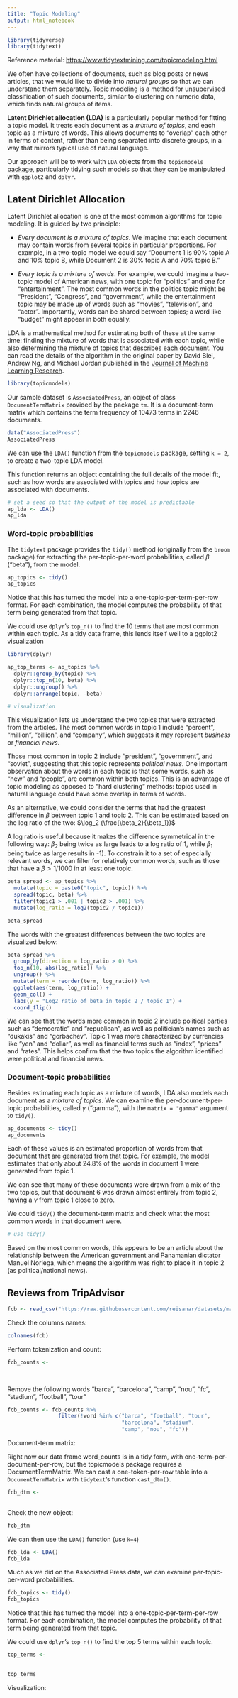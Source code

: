 ```yaml
---
title: "Topic Modeling"
output: html_notebook
---
```


```r
library(tidyverse)
library(tidytext)
```

Reference material: <https://www.tidytextmining.com/topicmodeling.html>


We often have collections of documents, such as blog posts or news articles, that we would like to divide into _natural groups_ so that we can understand them separately. Topic modeling is a method for unsupervised classification of such documents, similar to clustering on numeric data, which finds natural groups of items.

**Latent Dirichlet allocation (LDA)** is a particularly popular method for fitting a topic model. It treats each document as a _mixture of topics_, and each topic as a mixture of words. This allows documents to "overlap" each other in terms of content, rather than being separated into discrete groups, in a way that mirrors typical use of natural language.



Our approach will be to work with `LDA` objects from the `topicmodels` [package](https://cran.r-project.org/package=topicmodels), particularly tidying such models so that they can be manipulated with `ggplot2` and `dplyr`.



## Latent Dirichlet Allocation

Latent Dirichlet allocation is one of the most common algorithms for topic modeling. It is guided by two principle:


- *Every document is a mixture of topics*. We imagine that each document may contain words from several topics in particular proportions. For example, in a two-topic model we could say "Document 1 is 90% topic A and 10% topic B, while Document 2 is 30% topic A and 70% topic B."

- *Every topic is a mixture of words*. For example, we could imagine a two-topic model of American news, with one topic for "politics" and one for "entertainment". The most common words in the politics topic might be “President”, "Congress", and "government", while the entertainment topic may be made up of words such as "movies", "television", and "actor". Importantly, words can be shared between topics; a word like "budget" might appear in both equally.

LDA is a mathematical method for estimating both of these at the same time: finding the mixture of words that is associated with each topic, while also determining the mixture of topics that describes each document. You can read the details of the algorithm in the original paper by David Blei, Andrew Ng, and Michael Jordan published in the [Journal of Machine Learning Research](http://www.jmlr.org/papers/volume3/blei03a/blei03a.pdf).


```r
library(topicmodels)
```

Our sample dataset is `AssociatedPress`, an object of class `DocumentTermMatrix` provided by the package `tm`. It is a document-term matrix which contains the term frequency of 10473 terms in 2246 documents.

```r
data("AssociatedPress")
AssociatedPress
```


We can use the `LDA()` function from the `topicmodels` package, setting `k = 2`, to create a two-topic LDA model.

This function returns an object containing the full details of the model fit, such as how words are associated with topics and how topics are associated with documents.

```r
# set a seed so that the output of the model is predictable
ap_lda <- LDA()
ap_lda
```


### Word-topic probabilities

The `tidytext` package provides the `tidy()` method (originally from the `broom` package) for extracting the per-topic-per-word probabilities, called  $\beta$ ("beta"), from the model.

```r
ap_topics <- tidy()
ap_topics
```

Notice that this has turned the model into a one-topic-per-term-per-row format. For each combination, the model computes the probability of that term being generated from that topic. 

We could use `dplyr`'s `top_n()` to find the 10 terms that are most common within each topic. As a tidy data frame, this lends itself well to a ggplot2 visualization

```r
library(dplyr)
```


```r
ap_top_terms <- ap_topics %>%
  dplyr::group_by(topic) %>%
  dplyr::top_n(10, beta) %>%
  dplyr::ungroup() %>%
  dplyr::arrange(topic, -beta)
```


```r
# visualization

```

This visualization lets us understand the two topics that were extracted from the articles. The most common words in topic 1 include “percent”, “million”, “billion”, and “company”, which suggests it may represent _business_ or _financial news_.

Those most common in topic 2 include “president”, “government”, and “soviet”, suggesting that this topic represents _political news_. One important observation about the words in each topic is that some words, such as “new” and “people”, are common within both topics. This is an advantage of topic modeling as opposed to “hard clustering” methods: topics used in natural language could have some overlap in terms of words.

As an alternative, we could consider the terms that had the greatest difference in $\beta$ between topic 1 and topic 2.  This can be estimated based on the log ratio of the two:  $\log_2 (\frac{\beta_2}{\beta_1})$ 

A log ratio is useful because it makes the difference symmetrical in the following way:  $\beta_2$ being twice as large leads to a log ratio of 1, while $\beta_1$ being twice as large results in -1). To constrain it to a set of especially relevant words, we can filter for relatively common words, such as those that have a $\beta > 1/1000$ in at least one topic.


```r
beta_spread <- ap_topics %>%
  mutate(topic = paste0("topic", topic)) %>%
  spread(topic, beta) %>%
  filter(topic1 > .001 | topic2 > .001) %>%
  mutate(log_ratio = log2(topic2 / topic1))

beta_spread
```


The words with the greatest differences between the two topics are visualized below:

```r
beta_spread %>%
  group_by(direction = log_ratio > 0) %>%
  top_n(10, abs(log_ratio)) %>%
  ungroup() %>%
  mutate(term = reorder(term, log_ratio)) %>%
  ggplot(aes(term, log_ratio)) +
  geom_col() +
  labs(y = "Log2 ratio of beta in topic 2 / topic 1") +
  coord_flip()
```

We can see that the words more common in topic 2 include political parties such as “democratic” and “republican”, as well as politician’s names such as “dukakis” and “gorbachev”. Topic 1 was more characterized by currencies like “yen” and “dollar”, as well as financial terms such as “index”, “prices” and “rates”. This helps confirm that the two topics the algorithm identified were political and financial news.



### Document-topic probabilities


Besides estimating each topic as a mixture of words, LDA also models each document as a _mixture of topics_. We can examine the per-document-per-topic probabilities, called $\gamma$  ("gamma"), with the `matrix = "gamma"` argument to `tidy()`.

```r
ap_documents <- tidy()
ap_documents
```



Each of these values is an estimated proportion of words from that document that are generated from that topic. For example, the model estimates that only about 24.8% of the words in document 1 were generated from topic 1.

We can see that many of these documents were drawn from a mix of the two topics, but that document 6 was drawn almost entirely from topic 2, having a $\gamma$ from topic 1 close to zero. 

We could `tidy()` the document-term matrix and check what the most common words in that document were.

```r
# use tidy()

```


Based on the most common words, this appears to be an article about the relationship between the American government and Panamanian dictator Manuel Noriega, which means the algorithm was right to place it in topic 2 (as political/national news).




## Reviews from TripAdvisor

```r
fcb <- read_csv("https://raw.githubusercontent.com/reisanar/datasets/master/camp_nou_tripadvisor.csv")
```

Check the columns names: 

```r
colnames(fcb)
```

Perform tokenization and count:

```r
fcb_counts <- 
  
  
```

Remove the following words
"barca", "barcelona", "camp", "nou", "fc", "stadium", "football", "tour"

```r
fcb_counts <- fcb_counts %>% 
                filter(!word %in% c("barca", "football", "tour",
                                    "barcelona", "stadium", 
                                    "camp", "nou", "fc"))
```


Document-term matrix:

Right now our data frame word_counts is in a tidy form, with one-term-per-document-per-row, but the topicmodels package requires a DocumentTermMatrix. We can cast a one-token-per-row table into a `DocumentTermMatrix` with `tidytext`'s function `cast_dtm()`.

```r
fcb_dtm <- 
  
```

Check the new object: 

```r
fcb_dtm
```

We can then use the `LDA()` function (use `k=4`)

```r
fcb_lda <- LDA()
fcb_lda
```

Much as we did on the Associated Press data, we can examine per-topic-per-word probabilities.

```r
fcb_topics <- tidy()
fcb_topics
```


Notice that this has turned the model into a one-topic-per-term-per-row format. For each combination, the model computes the probability of that term being generated from that topic. 

We could use `dplyr`'s `top_n()` to find the top 5 terms within each topic.

```r
top_terms <- 
  

top_terms
```

Visualization: 

```r



```

